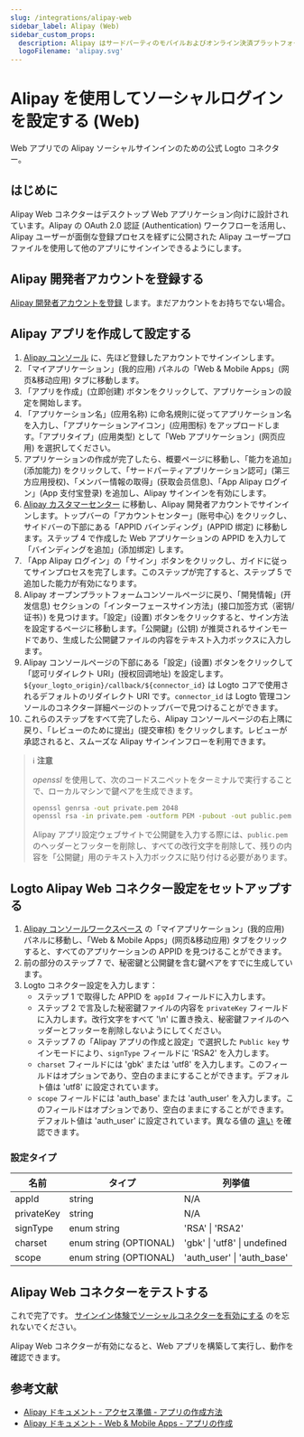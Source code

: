 ```yaml
---
slug: /integrations/alipay-web
sidebar_label: Alipay (Web)
sidebar_custom_props:
  description: Alipay はサードパーティのモバイルおよびオンライン決済プラットフォームです。
  logoFilename: 'alipay.svg'
---
```



# Alipay を使用してソーシャルログインを設定する (Web)

Web アプリでの Alipay ソーシャルサインインのための公式 Logto コネクター。

<GuideTip />

## はじめに

Alipay Web コネクターはデスクトップ Web アプリケーション向けに設計されています。Alipay の OAuth 2.0 認証 (Authentication) ワークフローを活用し、Alipay ユーザーが面倒な登録プロセスを経ずに公開された Alipay ユーザープロファイルを使用して他のアプリにサインインできるようにします。

## Alipay 開発者アカウントを登録する

[Alipay 開発者アカウントを登録](https://certifyweb.alipay.com/certify/reg/guide#/) します。まだアカウントをお持ちでない場合。

## Alipay アプリを作成して設定する

1. [Alipay コンソール](https://open.alipay.com/) に、先ほど登録したアカウントでサインインします。
2. 「マイアプリケーション」(我的应用) パネルの「Web & Mobile Apps」(网页&移动应用) タブに移動します。
3. 「アプリを作成」(立即创建) ボタンをクリックして、アプリケーションの設定を開始します。
4. 「アプリケーション名」(应用名称) に命名規則に従ってアプリケーション名を入力し、「アプリケーションアイコン」(应用图标) をアップロードします。「アプリタイプ」(应用类型) として「Web アプリケーション」(网页应用) を選択してください。
5. アプリケーションの作成が完了したら、概要ページに移動し、「能力を追加」(添加能力) をクリックして、「サードパーティアプリケーション認可」(第三方应用授权)、「メンバー情報の取得」(获取会员信息)、「App Alipay ログイン」(App 支付宝登录) を追加し、Alipay サインインを有効にします。
6. [Alipay カスタマーセンター](https://b.alipay.com/index2.htm) に移動し、Alipay 開発者アカウントでサインインします。トップバーの「アカウントセンター」(账号中心) をクリックし、サイドバーの下部にある「APPID バインディング」(APPID 绑定) に移動します。ステップ 4 で作成した Web アプリケーションの APPID を入力して「バインディングを追加」(添加绑定) します。
7. 「App Alipay ログイン」の「サイン」ボタンをクリックし、ガイドに従ってサインプロセスを完了します。このステップが完了すると、ステップ 5 で追加した能力が有効になります。
8. Alipay オープンプラットフォームコンソールページに戻り、「開発情報」(开发信息) セクションの「インターフェースサイン方法」(接口加签方式（密钥/证书）) を見つけます。「設定」(设置) ボタンをクリックすると、サイン方法を設定するページに移動します。「公開鍵」(公钥) が推奨されるサインモードであり、生成した公開鍵ファイルの内容をテキスト入力ボックスに入力します。
9. Alipay コンソールページの下部にある「設定」(设置) ボタンをクリックして「認可リダイレクト URI」(授权回调地址) を設定します。`${your_logto_origin}/callback/${connector_id}` は Logto コアで使用されるデフォルトのリダイレクト URI です。`connector_id` は Logto 管理コンソールのコネクター詳細ページのトップバーで見つけることができます。
10. これらのステップをすべて完了したら、Alipay コンソールページの右上隅に戻り、「レビューのために提出」(提交审核) をクリックします。レビューが承認されると、スムーズな Alipay サインインフローを利用できます。

> ℹ️ **注意**
>
> _openssl_ を使用して、次のコードスニペットをターミナルで実行することで、ローカルマシンで鍵ペアを生成できます。
>
> ```bash
> openssl genrsa -out private.pem 2048
> openssl rsa -in private.pem -outform PEM -pubout -out public.pem
> ```
>
> Alipay アプリ設定ウェブサイトで公開鍵を入力する際には、`public.pem` のヘッダーとフッターを削除し、すべての改行文字を削除して、残りの内容を「公開鍵」用のテキスト入力ボックスに貼り付ける必要があります。

## Logto Alipay Web コネクター設定をセットアップする

1. [Alipay コンソールワークスペース](https://open.alipay.com/dev/workspace) の「マイアプリケーション」(我的应用) パネルに移動し、「Web & Mobile Apps」(网页&移动应用) タブをクリックすると、すべてのアプリケーションの APPID を見つけることができます。
2. 前の部分のステップ 7 で、秘密鍵と公開鍵を含む鍵ペアをすでに生成しています。
3. Logto コネクター設定を入力します：
   - ステップ 1 で取得した APPID を `appId` フィールドに入力します。
   - ステップ 2 で言及した秘密鍵ファイルの内容を `privateKey` フィールドに入力します。改行文字をすべて '\n' に置き換え、秘密鍵ファイルのヘッダーとフッターを削除しないようにしてください。
   - ステップ 7 の「Alipay アプリの作成と設定」で選択した `Public key` サインモードにより、`signType` フィールドに 'RSA2' を入力します。
   - `charset` フィールドには 'gbk' または 'utf8' を入力します。このフィールドはオプションであり、空白のままにすることができます。デフォルト値は 'utf8' に設定されています。
   - `scope` フィールドには 'auth_base' または 'auth_user' を入力します。このフィールドはオプションであり、空白のままにすることができます。デフォルト値は 'auth_user' に設定されています。異なる値の [違い](https://opendocs.alipay.com/fw/api/105942) を確認できます。

### 設定タイプ

| 名前       | タイプ                 | 列挙値                       |
| ---------- | ---------------------- | ---------------------------- |
| appId      | string                 | N/A                          |
| privateKey | string                 | N/A                          |
| signType   | enum string            | 'RSA' \| 'RSA2'              |
| charset    | enum string (OPTIONAL) | 'gbk' \| 'utf8' \| undefined |
| scope      | enum string (OPTIONAL) | 'auth_user' \| 'auth_base'   |

## Alipay Web コネクターをテストする

これで完了です。 [サインイン体験でソーシャルコネクターを有効にする](/connectors/social-connectors/#enable-social-sign-in) のを忘れないでください。

Alipay Web コネクターが有効になると、Web アプリを構築して実行し、動作を確認できます。

## 参考文献

- [Alipay ドキュメント - アクセス準備 - アプリの作成方法](https://opendocs.alipay.com/support/01rau6)
- [Alipay ドキュメント - Web & Mobile Apps - アプリの作成](https://opendocs.alipay.com/open/200/105310)

